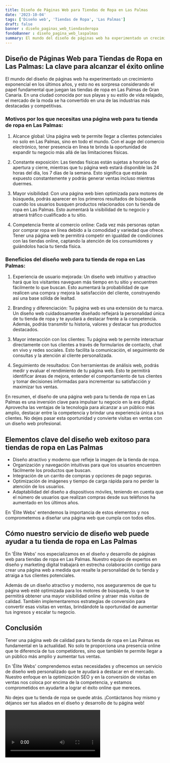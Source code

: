```yaml
---
title: Diseño de Páginas Web para Tiendas de Ropa en Las Palmas
date: '2023-10-04'
tags: ['Diseño web', 'Tiendas de Ropa', 'Las Palmas']
draft: false
banner : diseño_paginas_web_tiendasderopa
fondoBanner : diseño_pagina_web_laspalmas
summary: El mundo del diseño de páginas web ha experimentado un crecimiento exponencial en los últimos años, y esto no es sorpresa considerando el papel fundamental que juegan las tiendas de ropa en Las Palmas de Gran Canaria. En una ciudad conocida por sus playas y su estilo de vida relajado, el mercado de la moda se ha convertido en una de las industrias más destacadas y competitivas.
---
```


## Diseño de Páginas Web para Tiendas de Ropa en Las Palmas: La clave para alcanzar el éxito online

El mundo del diseño de páginas web ha experimentado un crecimiento exponencial en los últimos años, y esto no es sorpresa considerando el papel fundamental que juegan las tiendas de ropa en Las Palmas de Gran Canaria. En una ciudad conocida por sus playas y su estilo de vida relajado, el mercado de la moda se ha convertido en una de las industrias más destacadas y competitivas.

### Motivos por los que necesitas una página web para tu tienda de ropa en Las Palmas:

1. Alcance global: Una página web te permite llegar a clientes potenciales no solo en Las Palmas, sino en todo el mundo. Con el auge del comercio electrónico, tener presencia en línea te brinda la oportunidad de expandir tu negocio más allá de las limitaciones físicas.

2. Constante exposición: Las tiendas físicas están sujetas a horarios de apertura y cierre, mientras que tu página web estará disponible las 24 horas del día, los 7 días de la semana. Esto significa que estarás expuesto constantemente y podrás generar ventas incluso mientras duermes.

3. Mayor visibilidad: Con una página web bien optimizada para motores de búsqueda, podrás aparecer en los primeros resultados de búsqueda cuando los usuarios busquen productos relacionados con tu tienda de ropa en Las Palmas. Esto aumentará la visibilidad de tu negocio y atraerá tráfico cualificado a tu sitio.

4. Competencia frente al comercio online: Cada vez más personas optan por comprar ropa en línea debido a la comodidad y variedad que ofrece. Tener una página web te permitirá competir en igualdad de condiciones con las tiendas online, captando la atención de los consumidores y guiándolos hacia tu tienda física.

### Beneficios del diseño web para tu tienda de ropa en Las Palmas:

1. Experiencia de usuario mejorada: Un diseño web intuitivo y atractivo hará que los visitantes naveguen más tiempo en tu sitio y encuentren fácilmente lo que buscan. Esto aumentará la probabilidad de que realicen una compra y mejora la satisfacción del cliente, construyendo así una base sólida de lealtad.

2. Branding y diferenciación: Tu página web es una extensión de tu marca. Un diseño web cuidadosamente diseñado reflejará la personalidad única de tu tienda de ropa y te ayudará a destacar frente a la competencia. Además, podrás transmitir tu historia, valores y destacar tus productos destacados.

3. Mayor interacción con los clientes: Tu página web te permite interactuar directamente con tus clientes a través de formularios de contacto, chat en vivo y redes sociales. Esto facilita la comunicación, el seguimiento de consultas y la atención al cliente personalizada.

4. Seguimiento de resultados: Con herramientas de análisis web, podrás medir y evaluar el rendimiento de tu página web. Esto te permitirá identificar áreas de mejora, entender el comportamiento de tus clientes y tomar decisiones informadas para incrementar su satisfacción y maximizar tus ventas.

En resumen, el diseño de una página web para tu tienda de ropa en Las Palmas es una inversión clave para impulsar tu negocio en la era digital. Aprovecha las ventajas de la tecnología para alcanzar a un público más amplio, destacar entre la competencia y brindar una experiencia única a tus clientes. No dejes pasar esta oportunidad y convierte visitas en ventas con un diseño web profesional.

<GifSeo />

<Cta />

## Elementos clave del diseño web exitoso para tiendas de ropa en Las Palmas

- Diseño atractivo y moderno que refleje la imagen de la tienda de ropa.
- Organización y navegación intuitivas para que los usuarios encuentren fácilmente los productos que buscan.
- Integración de un carrito de compras y opciones de pago seguras.
- Optimización de imágenes y tiempo de carga rápida para no perder la atención de los usuarios.
- Adaptabilidad del diseño a dispositivos móviles, teniendo en cuenta que el número de usuarios que realizan compras desde sus teléfonos ha aumentado en los últimos años.

En 'Élite Webs' entendemos la importancia de estos elementos y nos comprometemos a diseñar una página web que cumpla con todos ellos.

## Cómo nuestro servicio de diseño web puede ayudar a tu tienda de ropa en Las Palmas

En 'Élite Webs' nos especializamos en el diseño y desarrollo de páginas web para tiendas de ropa en Las Palmas. Nuestro equipo de expertos en diseño y marketing digital trabajará en estrecha colaboración contigo para crear una página web a medida que resalte la personalidad de tu tienda y atraiga a tus clientes potenciales.

Además de un diseño atractivo y moderno, nos aseguraremos de que tu página web esté optimizada para los motores de búsqueda, lo que te permitirá obtener una mayor visibilidad online y atraer más visitas de calidad. También implementaremos estrategias de conversión para convertir esas visitas en ventas, brindándote la oportunidad de aumentar tus ingresos y escalar tu negocio.

## Conclusión

Tener una página web de calidad para tu tienda de ropa en Las Palmas es fundamental en la actualidad. No solo te proporciona una presencia online que te diferencia de tus competidores, sino que también te permite llegar a un público más amplio y aumentar tus ventas.

En 'Élite Webs' comprendemos estas necesidades y ofrecemos un servicio de diseño web personalizado que te ayudará a destacar en el mercado. Nuestro enfoque en la optimización SEO y en la conversión de visitas en ventas nos coloca por encima de la competencia, y estamos comprometidos en ayudarte a lograr el éxito online que mereces.

No dejes que tu tienda de ropa se quede atrás. ¡Contáctanos hoy mismo y déjanos ser tus aliados en el diseño y desarrollo de tu página web!

<Video />

<CtaBot job='Tiendas de Ropa' city='Las Palmas'/>

<Gmaps query='Las Palmas+españa+maps' />